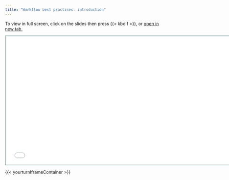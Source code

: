 ```yaml
---
title: "Workflow best practises: introduction"
---
```



To view in full screen, click on the slides then press {{< kbd  f >}}, or <a href = "workflow-intro-slides.html" target="_blank">open in new tab.</a>


```{=html}
<iframe class="slide-deck" src="workflow-intro-slides.html" height="420" width="747" style="border: 1px solid #123233;"></iframe>
```

{{< yourturnIframeContainer >}}